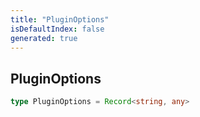 ```yaml
---
title: "PluginOptions"
isDefaultIndex: false
generated: true
---
```



<!-- This file was generated from the CommandKit source. Do not modify. Instead, re-run the "docgen" script -->


## PluginOptions

<GenerationInfo sourceFile="packages/commandkit/src/plugins/PluginCommon.ts" sourceLine="4" packageName="commandkit" />



```ts title="Signature"
type PluginOptions = Record<string, any>
```
